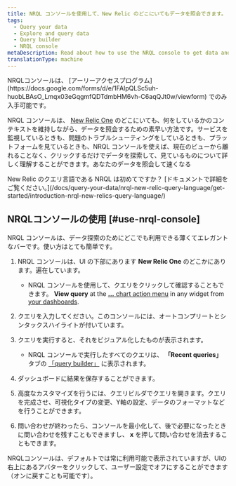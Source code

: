 ```yaml
---
title: NRQL コンソールを使用して、New Relic のどこにいてもデータを照会できます。
tags:
  - Query your data
  - Explore and query data
  - Query builder
  - NRQL console
metaDescription: Read about how to use the NRQL console to get data and build charts.
translationType: machine
---
```


<Callout variant="important">
  NRQLコンソールは、 [アーリーアクセスプログラム](https://docs.google.com/forms/d/e/1FAIpQLSc5uh-huobLBAsO_Lmqx03eGqgmfQDTdmbHM6vh-C6aqQJt0w/viewform) でのみ入手可能です。
</Callout>

NRQL コンソールは、 [New Relic One](https://one.newrelic.com/) のどこにいても、何をしているかのコンテキストを維持しながら、データを照会するための素早い方法です。サービスを監視しているときも、問題のトラブルシューティングをしているときも、プラットフォームを見ているときも、NRQL コンソールを使えば、現在のビューから離れることなく、クリックするだけでデータを探索して、見ているものについて詳しく理解することができます。あなたのデータを照会して速くなる

<Callout variant="tip">
  New Relic のクエリ言語である NRQL は初めてですか？ [ドキュメントで詳細をご覧ください。](/docs/query-your-data/nrql-new-relic-query-language/get-started/introduction-nrql-new-relics-query-language/)
</Callout>

## NRQLコンソールの使用 [#use-nrql-console]

NRQL コンソールは、データ探索のためにどこでも利用できる薄くてエレガントなバーです。使い方はとても簡単です。

1. NRQL コンソールは、UI の下部にあります **New Relic One** のどこかにあります。遍在しています。

   * NRQL コンソールを使用して、クエリをクリックして確認することもできます。 **View query** at the [**...** chart action menu](/docs/query-your-data/explore-query-data/dashboards/manage-your-dashboard/#dash-manage-charts) in any widget from [your dashboards](/docs/query-your-data/explore-query-data/dashboards/introduction-dashboards/).

2. クエリを入力してください。このコンソールには、オートコンプリートとシンタックスハイライトが付いています。

3. クエリを実行すると、それをビジュアル化したものが表示されます。

   * NRQL コンソールで実行したすべてのクエリは、 **「Recent queries」** タブの [「query builder」](/docs/query-your-data/explore-query-data/query-builder/introduction-query-builder/) に表示されます。

4. ダッシュボードに結果を保存することができます。

5. 高度なカスタマイズを行うには、クエリビルダでクエリを開きます。クエリを完成させ、可視化タイプの変更、Y軸の設定、データのフォーマットなどを行うことができます。

6. 問い合わせが終わったら、コンソールを最小化して、後で必要になったときに問い合わせを残すこともできますし、 **x** を押して問い合わせを消去することもできます。

<Callout variant="tip">
  NRQLコンソールは、デフォルトでは常に利用可能で表示されていますが、UIの右上にあるアバターをクリックして、ユーザー設定でオフにすることができます（オンに戻すことも可能です）。
</Callout>
